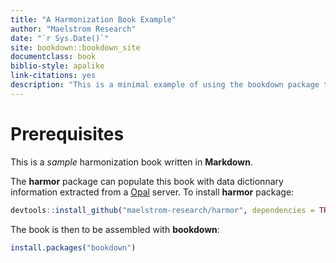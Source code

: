 ```yaml
--- 
title: "A Harmonization Book Example"
author: "Maelstrom Research"
date: "`r Sys.Date()`"
site: bookdown::bookdown_site
documentclass: book
biblio-style: apalike
link-citations: yes
description: "This is a minimal example of using the bookdown package to write a book. The output format for this example is bookdown::gitbook."
---
```


# Prerequisites {-}

This is a _sample_ harmonization book written in **Markdown**.

The **harmor** package can populate this book with data dictionnary information extracted from a [Opal](https://www.obiba.org/pages/products/opal/) server. To install **harmor** package:

```r
devtools::install_github("maelstrom-research/harmor", dependencies = TRUE)
```

The book is then to be assembled with **bookdown**:

```r
install.packages("bookdown")
```
